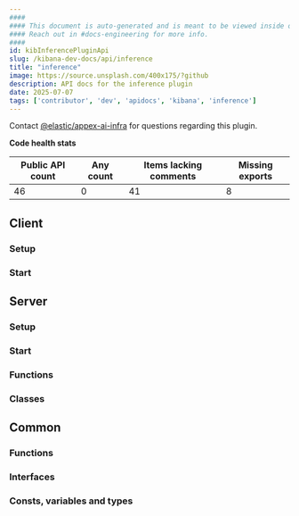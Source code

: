 ```yaml
---
####
#### This document is auto-generated and is meant to be viewed inside our experimental, new docs system.
#### Reach out in #docs-engineering for more info.
####
id: kibInferencePluginApi
slug: /kibana-dev-docs/api/inference
title: "inference"
image: https://source.unsplash.com/400x175/?github
description: API docs for the inference plugin
date: 2025-07-07
tags: ['contributor', 'dev', 'apidocs', 'kibana', 'inference']
---
```




Contact [@elastic/appex-ai-infra](https://github.com/orgs/elastic/teams/appex-ai-infra) for questions regarding this plugin.

**Code health stats**

| Public API count  | Any count | Items lacking comments | Missing exports |
|-------------------|-----------|------------------------|-----------------|
| 46 | 0 | 41 | 8 |

## Client

### Setup
<DocDefinitionList data={[inferenceObj.client.setup]}/>

### Start
<DocDefinitionList data={[inferenceObj.client.start]}/>

## Server

### Setup
<DocDefinitionList data={[inferenceObj.server.setup]}/>

### Start
<DocDefinitionList data={[inferenceObj.server.start]}/>

### Functions
<DocDefinitionList data={inferenceObj.server.functions}/>

### Classes
<DocDefinitionList data={inferenceObj.server.classes}/>

## Common

### Functions
<DocDefinitionList data={inferenceObj.common.functions}/>

### Interfaces
<DocDefinitionList data={inferenceObj.common.interfaces}/>

### Consts, variables and types
<DocDefinitionList data={inferenceObj.common.misc}/>

